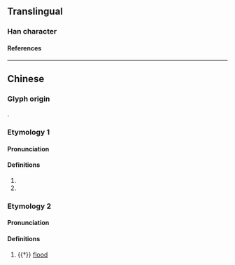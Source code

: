 {{character info/new}}
==Translingual==

===Han character===
{{Han char|rn=85|rad=水|as=07|sn=10|four=37154|canj=EHEJ|ids=⿰氵夆}}

====References====
{{Han ref|kx=0625.050|dkj=17492|dj=1023.040|hdz=31631.040|uh=6D72}}

----

==Chinese==

===Glyph origin===
{{Han compound|水|alt1=氵|夆|c1=s|c2=p|t1=river|ls=psc}}.

===Etymology 1===
{{zh-forms}}

====Pronunciation====
{{zh-pron
|m=féng
|c=
|mc=
|oc=
|ma=
|cat=pn
}}

====Definitions====
{{zh-hanzi}}

# {{zh-alt-form|漨}}
# {{n-g|Used in {{zh-l|楊家浲}}, a place in [[Hubei]], [[China]].}}

===Etymology 2===
{{zh-forms}}
{{rfe|zh|same word as {{zh-l|*洚}}, {{zh-l|*洪}}?}}

====Pronunciation====
{{zh-pron
|m=hóng
|c=
|mc=
|oc=
|ma=
|cat=n
}}

====Definitions====
{{zh-hanzi}}

# {{†}} [[flood]]